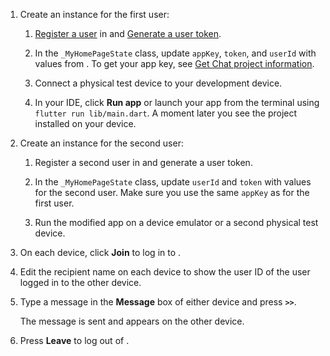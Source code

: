 <PlatformWrapper platform="flutter">

1. Create an <Vpl k="CLIENT" /> instance for the first user:

    1. [Register a user](enable#register-a-user) in <Vg k="CONSOLE" /> and [Generate a user token](enable#generate-a-user-token).

    1. In the `_MyHomePageState` class, update `appKey`, `token`, and `userId` with values from <Vg k="CONSOLE" />.  To get your app key, see [Get Chat project information](enable#get-chat-project-information).

    1. Connect a physical test device to your development device.

    1. In your IDE, click **Run app** or launch your app from the terminal using `flutter run lib/main.dart`. A moment later you see the project installed on your device.

1. Create an <Vpl k="CLIENT" /> instance for the second user:

    1. Register a second user in <Vg k="CONSOLE" /> and generate a user token.

    1. In the `_MyHomePageState` class, update `userId` and `token` with values for the second user. Make sure you use the same `appKey` as for the first user.

    1. Run the modified app on a device emulator or a second physical test device.

1. On each device, click **Join** to log in to  <Vg k="CHAT_SERVER" />.

1. Edit the recipient name on each device to show the user ID of the user logged in to the other device.

1. Type a message in the **Message** box of either device and press **`>>`**. 
    
    The message is sent and appears on the other device.

1. Press **Leave** to log out of  <Vg k="CHAT_SERVER" />.

</PlatformWrapper>
